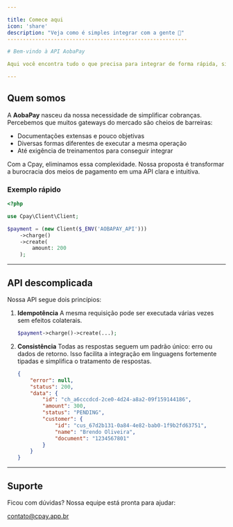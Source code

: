 ```yaml
---

title: Comece aqui
icon: 'share'
description: "Veja como é simples integrar com a gente 🚀"
----------------------------------------------------------

# Bem-vindo à API AobaPay

Aqui você encontra tudo o que precisa para integrar de forma rápida, simples e segura.

---
```


## <Icon icon="Share" type="solid"/> Quem somos

A **AobaPay** nasceu da nossa necessidade de simplificar cobranças.
Percebemos que muitos gateways do mercado são cheios de barreiras:

* Documentações extensas e pouco objetivas
* Diversas formas diferentes de executar a mesma operação
* Até exigência de treinamentos para conseguir integrar

Com a Cpay, eliminamos essa complexidade. Nossa proposta é transformar a burocracia dos meios de pagamento em uma API clara e intuitiva.

### Exemplo rápido

```php
<?php

use Cpay\Client\Client;

$payment = (new Client($_ENV('AOBAPAY_API')))
    ->charge()
    ->create(
        amount: 200
    );
```

---

## <Icon icon="laptop" type="solid"/> API descomplicada

Nossa API segue dois princípios:

1. **Idempotência**
   A mesma requisição pode ser executada várias vezes sem efeitos colaterais.

   ```php
   $payment->charge()->create(...);
   ```

2. **Consistência**
   Todas as respostas seguem um padrão único: erro ou dados de retorno.
   Isso facilita a integração em linguagens fortemente tipadas e simplifica o tratamento de respostas.

   ```json
   {
       "error": null,
       "status": 200,
       "data": {
           "id": "ch_a6cccdcd-2ce0-4d24-a8a2-09f159144186",
           "amount": 300,
           "status": "PENDING",
           "customer": {
               "id": "cus_67d2b131-0a84-4e82-bab0-1f9b2fd63751",
               "name": "Brendo Oliveira",
               "document": "1234567801"
           }
       }
   }
   ```
---

## <Icon icon="cloud" type="solid"/> Suporte

Ficou com dúvidas? Nossa equipe está pronta para ajudar:

<Icon icon="envelope" type="solid"/> [contato@cpay.app.br](mailto:contato@cpay.app.br)
